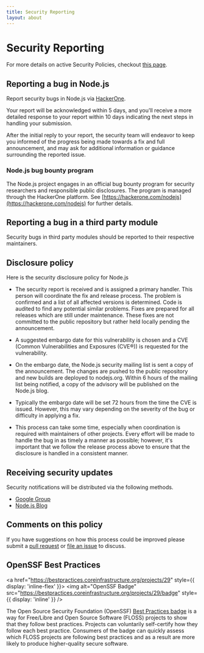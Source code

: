 ```yaml
---
title: Security Reporting
layout: about
---
```


# Security Reporting

For more details on active Security Policies, checkout [this page](https://github.com/nodejs/node/security/policy).

## Reporting a bug in Node.js

Report security bugs in Node.js via [HackerOne](https://hackerone.com/nodejs).

Your report will be acknowledged within 5 days, and you'll receive a more
detailed response to your report within 10 days indicating the next steps in
handling your submission.

After the initial reply to your report, the security team will endeavor to keep
you informed of the progress being made towards a fix and full announcement,
and may ask for additional information or guidance surrounding the reported
issue.

### Node.js bug bounty program

The Node.js project engages in an official bug bounty program for security
researchers and responsible public disclosures. The program is managed through
the HackerOne platform. See [https://hackerone.com/nodejs](https://hackerone.com/nodejs) for further details.

## Reporting a bug in a third party module

Security bugs in third party modules should be reported to their respective
maintainers.

## Disclosure policy

Here is the security disclosure policy for Node.js

* The security report is received and is assigned a primary handler. This
  person will coordinate the fix and release process. The problem is confirmed
  and a list of all affected versions is determined. Code is audited to find
  any potential similar problems. Fixes are prepared for all releases which are
  still under maintenance. These fixes are not committed to the public
  repository but rather held locally pending the announcement.

* A suggested embargo date for this vulnerability is chosen and a CVE (Common
  Vulnerabilities and Exposures (CVE®)) is requested for the vulnerability.

* On the embargo date, the Node.js security mailing list is sent a copy of the
  announcement. The changes are pushed to the public repository and new builds
  are deployed to nodejs.org. Within 6 hours of the mailing list being
  notified, a copy of the advisory will be published on the Node.js blog.

* Typically the embargo date will be set 72 hours from the time the CVE is
  issued. However, this may vary depending on the severity of the bug or
  difficulty in applying a fix.

* This process can take some time, especially when coordination is required
  with maintainers of other projects. Every effort will be made to handle the
  bug in as timely a manner as possible; however, it's important that we follow
  the release process above to ensure that the disclosure is handled in a
  consistent manner.

## Receiving security updates

Security notifications will be distributed via the following methods.

* [Google Group](https://groups.google.com/group/nodejs-sec)
* [Node.js Blog](/blog)

## Comments on this policy

If you have suggestions on how this process could be improved please submit a
[pull request](https://github.com/nodejs/nodejs.org) or
[file an issue](https://github.com/nodejs/security-wg/issues/new) to discuss.

## OpenSSF Best Practices

<a href="https://bestpractices.coreinfrastructure.org/projects/29" style={{ display: 'inline-flex' }}>
  <img alt="OpenSSF Badge" src="https://bestpractices.coreinfrastructure.org/projects/29/badge" style={{ display: 'inline' }} />
</a>

The Open Source Security Foundation (OpenSSF) [Best Practices badge](https://github.com/coreinfrastructure/best-practices-badge) is a way for Free/Libre and Open Source Software (FLOSS) projects to show that they follow best practices. Projects can voluntarily self-certify how they follow each best practice. Consumers of the badge can quickly assess which FLOSS projects are following best practices and as a result are more likely to produce higher-quality secure software.
